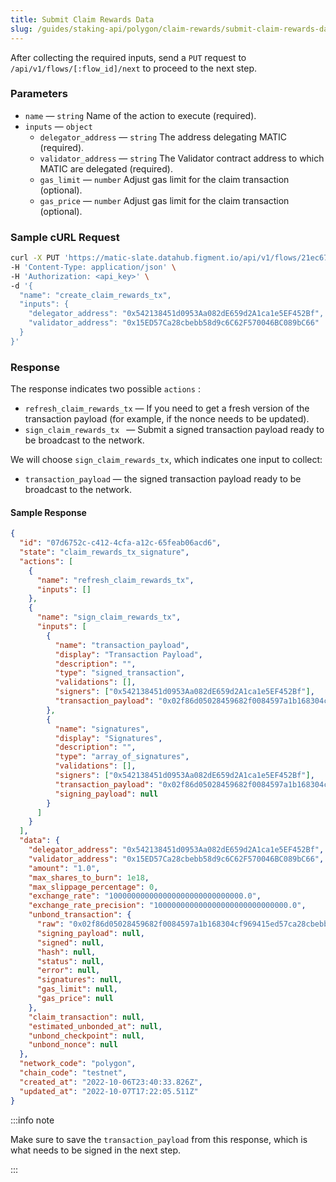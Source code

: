 ```yaml
---
title: Submit Claim Rewards Data
slug: /guides/staking-api/polygon/claim-rewards/submit-claim-rewards-data
---
```


After collecting the required inputs, send a `PUT` request to `/api/v1/flows/[:flow_id]/next` to proceed to the next step.

### Parameters

- `name` &mdash; `string` Name of the action to execute (required).
- `inputs` &mdash; `object`
  - `delegator_address` &mdash; `string` The address delegating MATIC (required).
  - `validator_address` &mdash; `string` The Validator contract address to which MATIC are delegated (required).
  - `gas_limit` &mdash; `number` Adjust gas limit for the claim transaction (optional).
  - `gas_price` &mdash; `number` Adjust gas limit for the claim transaction (optional).

### Sample cURL Request

```bash {5-8}
curl -X PUT 'https://matic-slate.datahub.figment.io/api/v1/flows/21ec6775-720c-4c58-bfd2-73275200e1d0/next' \
-H 'Content-Type: application/json' \
-H 'Authorization: <api_key>' \
-d '{
  "name": "create_claim_rewards_tx",
  "inputs": {
    "delegator_address": "0x542138451d0953Aa082dE659d2A1ca1e5EF452Bf",
    "validator_address": "0x15ED57Ca28cbebb58d9c6C62F570046BC089bC66"
  }
}'
```

### Response

The response indicates two possible `actions` :

- `refresh_claim_rewards_tx` &mdash; If you need to get a fresh version of the transaction payload (for example, if the nonce needs to be updated).
- `sign_claim_rewards_tx ` &mdash; Submit a signed transaction payload ready to be broadcast to the network.

We will choose `sign_claim_rewards_tx`, which indicates one input to collect:

- `transaction_payload` &mdash; the signed transaction payload ready to be broadcast to the network.

#### Sample Response

```json {3,6,10,13,19}
{
  "id": "07d6752c-c412-4cfa-a12c-65feab06acd6",
  "state": "claim_rewards_tx_signature",
  "actions": [
    {
      "name": "refresh_claim_rewards_tx",
      "inputs": []
    },
    {
      "name": "sign_claim_rewards_tx",
      "inputs": [
        {
          "name": "transaction_payload",
          "display": "Transaction Payload",
          "description": "",
          "type": "signed_transaction",
          "validations": [],
          "signers": ["0x542138451d0953Aa082dE659d2A1ca1e5EF452Bf"],
          "transaction_payload": "0x02f86d05028459682f0084597a1b168304cf969415ed57ca28cbebb58d9c6c62f570046bc089bc6680b844c83ec04d0000000000000000000000000000000000000000000000000de0b6b3a76400000000000000000000000000000000000000000000000000000de0b6b3a7640000c0"
        },
        {
          "name": "signatures",
          "display": "Signatures",
          "description": "",
          "type": "array_of_signatures",
          "validations": [],
          "signers": ["0x542138451d0953Aa082dE659d2A1ca1e5EF452Bf"],
          "transaction_payload": "0x02f86d05028459682f0084597a1b168304cf969415ed57ca28cbebb58d9c6c62f570046bc089bc6680b844c83ec04d0000000000000000000000000000000000000000000000000de0b6b3a76400000000000000000000000000000000000000000000000000000de0b6b3a7640000c0",
          "signing_payload": null
        }
      ]
    }
  ],
  "data": {
    "delegator_address": "0x542138451d0953Aa082dE659d2A1ca1e5EF452Bf",
    "validator_address": "0x15ED57Ca28cbebb58d9c6C62F570046BC089bC66",
    "amount": "1.0",
    "max_shares_to_burn": 1e18,
    "max_slippage_percentage": 0,
    "exchange_rate": "100000000000000000000000000000.0",
    "exchange_rate_precision": "100000000000000000000000000000.0",
    "unbond_transaction": {
      "raw": "0x02f86d05028459682f0084597a1b168304cf969415ed57ca28cbebb58d9c6c62f570046bc089bc6680b844c83ec04d0000000000000000000000000000000000000000000000000de0b6b3a76400000000000000000000000000000000000000000000000000000de0b6b3a7640000c0",
      "signing_payload": null,
      "signed": null,
      "hash": null,
      "status": null,
      "error": null,
      "signatures": null,
      "gas_limit": null,
      "gas_price": null
    },
    "claim_transaction": null,
    "estimated_unbonded_at": null,
    "unbond_checkpoint": null,
    "unbond_nonce": null
  },
  "network_code": "polygon",
  "chain_code": "testnet",
  "created_at": "2022-10-06T23:40:33.826Z",
  "updated_at": "2022-10-07T17:22:05.511Z"
}
```

:::info note

Make sure to save the `transaction_payload` from this response, which is what needs to be signed in the next step.

:::
